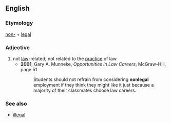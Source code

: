 ==English==

===Etymology===
[[non-]] + [[legal]]

===Adjective===
{{en-adj|-}}

# not [[law]]-related; not related to the [[practice]] of law
#* '''2001''', Gary A. Munneke, ''Opportunities in Law Careers'', McGraw-Hill, page 51
#*: Students should not refrain from considering '''nonlegal''' employment if they think they might like it just because a majority of their classmates choose law careers.

===See also===
* [[illegal]]